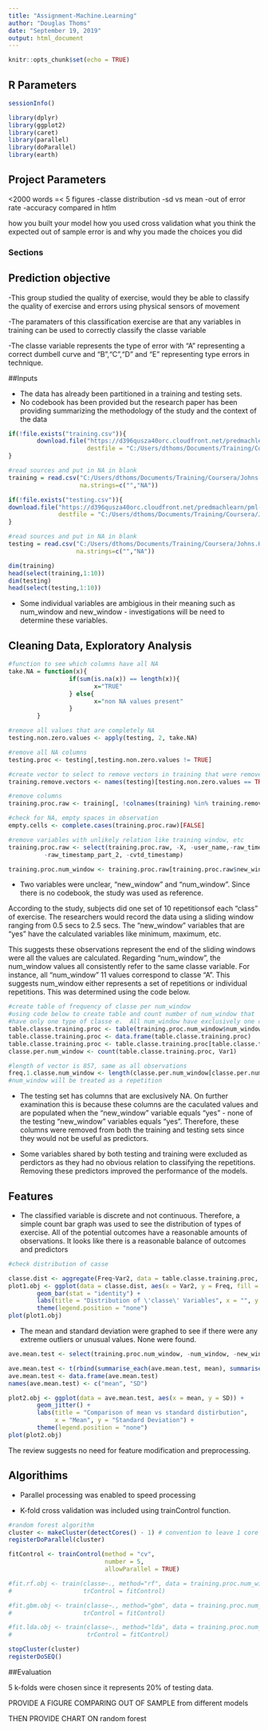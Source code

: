 ```yaml
---
title: "Assignment-Machine.Learning"
author: "Douglas Thoms"
date: "September 19, 2019"
output: html_document
---
```


```r
knitr::opts_chunk$set(echo = TRUE)
```

## R Parameters

```r
sessionInfo()
```

```r
library(dplyr)
library(ggplot2)
library(caret)
library(parallel)
library(doParallel)
library(earth)
```

## Project Parameters

<2000 words
=< 5 figures
-classe distribution
-sd vs mean
-out of error rate
-accuracy compared
in htlm

how you built your model
how you used cross validation
what you think the expected out of sample error is
and why you made the choices you did




### Sections

## Prediction objective

-This group studied the quality of exercise, would they be able to classify the
quality of exercise and errors using physical sensors of movement

-The paramaters of this classification exercise are that any variables in training can
be used to correctly classify the classe variable

-The classe variable represents the type of error with "A" representing a correct
dumbell curve and "B","C","D" and "E" representing type errors in technique.

##Inputs  

* The data has already been partitioned in a training and testing sets.  
* No codebook has been provided but the research paper has been providing summarizing
the methodology of the study and the context of the data  
  


```r
if(!file.exists("training.csv")){
        download.file("https://d396qusza40orc.cloudfront.net/predmachlearn/pml-training.csv", 
                      destfile = "C:/Users/dthoms/Documents/Training/Coursera/Johns.Hopkins.Data.Science.Specialization/Machine.Learning/Assignment/training.csv")
}

#read sources and put in NA in blank
training = read.csv("C:/Users/dthoms/Documents/Training/Coursera/Johns.Hopkins.Data.Science.Specialization/Machine.Learning/Assignment/training.csv",
                    na.strings=c("","NA"))

if(!file.exists("testing.csv")){
download.file("https://d396qusza40orc.cloudfront.net/predmachlearn/pml-testing.csv", 
              destfile = "C:/Users/dthoms/Documents/Training/Coursera/Johns.Hopkins.Data.Science.Specialization/Machine.Learning/Assignment/testing.csv")
}

#read sources and put in NA in blank
testing = read.csv("C:/Users/dthoms/Documents/Training/Coursera/Johns.Hopkins.Data.Science.Specialization/Machine.Learning/Assignment/testing.csv",
                   na.strings=c("","NA"))
```

```r
dim(training)
head(select(training,1:10))
dim(testing)
head(select(testing,1:10))
```

* Some individual variables are ambigious in their meaning such as
num_window and new_window - investigations will be need to determine these variables.  

## Cleaning Data, Exploratory Analysis

```r
#function to see which columns have all NA
take.NA = function(x){
                 if(sum(is.na(x)) == length(x)){
                        x="TRUE"
                 } else{
                        x="non NA values present"
                 }
        }

#remove all values that are completely NA
testing.non.zero.values <- apply(testing, 2, take.NA)

#remove all NA columns
testing.proc <- testing[,testing.non.zero.values != TRUE]

#create vector to select to remove vectors in training that were removed from testing
training.remove.vectors <- names(testing)[testing.non.zero.values == TRUE]

#remove columns
training.proc.raw <- training[, !colnames(training) %in% training.remove.vectors]

#check for NA, empty spaces in observation
empty.cells <- complete.cases(training.proc.raw)[FALSE]

#remove variables with unlikely relation like training window, etc
training.proc.raw <- select(training.proc.raw, -X, -user_name,-raw_timestamp_part_1,
          -raw_timestamp_part_2, -cvtd_timestamp)

training.proc.num_window <- training.proc.raw[training.proc.raw$new_window == "no", ] 
```

* Two variables were unclear, "new_window" and "num_window".  Since there is no
codebook, the study was used as reference.  
  
According to the study, subjects did one set of 10 repetitionsof each "class" of exercise.  The researchers would record the data using a sliding window ranging from 0.5 secs to 2.5 secs.  The "new_window" variables that are "yes" have the calculated variables like minimum, maximum, etc.  

This suggests these observations represent the end of the sliding windows were all the values are calculated.  Regarding "num_window", the num_window values all consistently refer to the same classe variable.  For instance, all "num_window" 11 values correspond to classe "A".  This suggests num_window either represents a set of repetitions or individual repetitions. This was determined using the code below. 

```r
#create table of frequency of classe per num_window
#using code below to create table and count number of num_window that
#have only one type of classe e.  All num_window have exclusively one classe
table.classe.training.proc <- table(training.proc.num_window$num_window, training.proc.num_window$classe)
table.classe.training.proc <- data.frame(table.classe.training.proc)
table.classe.training.proc <- table.classe.training.proc[table.classe.training.proc$Freq > 0, ] 
classe.per.num_window <- count(table.classe.training.proc, Var1)

#length of vector is 857, same as all observations
freq.1.classe.num_window <- length(classe.per.num_window[classe.per.num_window$n == 1,]$Var1)
#num_window will be treated as a repetition
```
  
* The testing set has columns that are exclusively NA.  On further examination this is because these columns are the caculated values and are populated when the "new_window" variable equals "yes" - none of the testing "new_window" variables equals "yes".  Therefore, these columns were removed from both the training and testing sets since they would not be useful as predictors.  
  
* Some variables shared by both testing and training were excluded as perdictors
as they had no obvious relation to classifying the repetitions.  Removing these predictors
improved the performance of the models.  


  


## Features

* The classified variable is discrete and not continuous.  Therefore, a simple
count bar graph was used to see the distribution of types of exercise.  All of the 
potential outcomes have a reasonable amounts of observations.  It looks like there
is a reasonable balance of outcomes and predictors

```r
#check distribution of casse

classe.dist <- aggregate(Freq~Var2, data = table.classe.training.proc, sum)
plot1.obj <- ggplot(data = classe.dist, aes(x = Var2, y = Freq, fill = Var2)) +
        geom_bar(stat = "identity") + 
        labs(title = "Distribution of \'classe\' Variables", x = "", y = "") +
        theme(legend.position = "none")
plot(plot1.obj)
```

* The mean and standard deviation were graphed to see if there were any extreme outliers or unusual values.  None were found.
```r
ave.mean.test <- select(training.proc.num_window, -num_window, -new_window, -classe)

ave.mean.test <- t(rbind(summarise_each(ave.mean.test, mean), summarise_each(ave.mean.test, sd)))
ave.mean.test <- data.frame(ave.mean.test)
names(ave.mean.test) <- c("mean", "SD")

plot2.obj <- ggplot(data = ave.mean.test, aes(x = mean, y = SD)) +
        geom_jitter() +
        labs(title = "Comparison of mean vs standard distirbution", 
             x = "Mean", y = "Standard Deviation") +
        theme(legend.position = "none")
plot(plot2.obj)

```

The review suggests no need for feature modification and preprocessing.

## Algorithims

* Parallel processing was enabled to speed processing  
  
* K-fold cross validation was included using trainControl function.    


```r
#random forest algorithm
cluster <- makeCluster(detectCores() - 1) # convention to leave 1 core for OS
registerDoParallel(cluster)

fitControl <- trainControl(method = "cv",
                           number = 5,
                           allowParallel = TRUE)

#fit.rf.obj <- train(classe~., method="rf", data = training.proc.num_window[c(-1,-2)],
#                    trControl = fitControl)

```

```r
#fit.gbm.obj <- train(classe~., method="gbm", data = training.proc.num_window[c(-1,-2)],
#                    trControl = fitControl)
```

```r
#fit.lda.obj <- train(classe~., method="lda", data = training.proc.num_window[c(-1,-2)],
#                     trControl = fitControl)

stopCluster(cluster)
registerDoSEQ()
```

##Evaluation



5 k-folds were chosen since it represents 20% of testing data.

PROVIDE A FIGURE COMPARING OUT OF SAMPLE from different models

THEN PROVIDE CHART ON random forest

